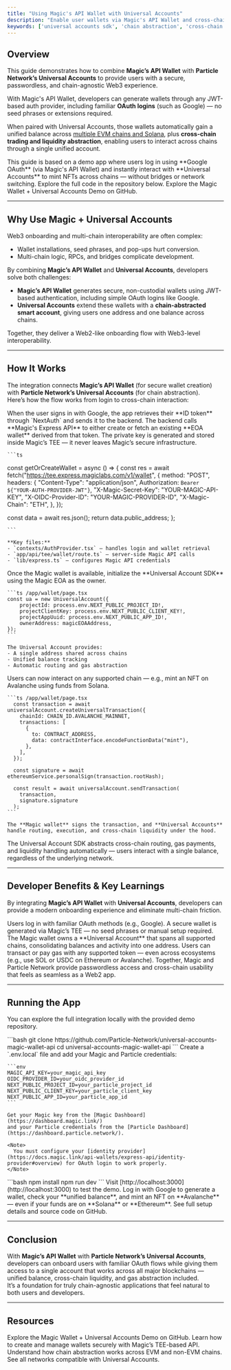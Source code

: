 ```yaml
---
title: "Using Magic's API Wallet with Universal Accounts"
description: "Enable user wallets via Magic's API Wallet and cross-chain interactions with Universal Accounts"
keywords: ['universal accounts sdk', 'chain abstraction', 'cross-chain deposits', 'multi-chain balances', 'gas abstraction', 'particle network', 'sdk setup', 'unified balance', 'one balance', 'auto bridge']
---
```


## Overview

This guide demonstrates how to combine **Magic’s API Wallet** with **Particle Network’s Universal Accounts** to provide users with a secure, passwordless, and chain-agnostic Web3 experience.

With Magic's API Wallet, developers can generate wallets through any JWT-based auth provider, including familiar **OAuth logins** (such as Google)  — no seed phrases or extensions required.

When paired with Universal Accounts, those wallets automatically gain a unified balance across [multiple EVM chains and Solana](https://developers.particle.network/universal-accounts/cha/chains), plus **cross-chain trading and liquidity abstraction**, enabling users to interact across chains through a single unified account.

<Note>
  This guide is based on a demo app where users log in using **Google OAuth** (via Magic's API Wallet) and instantly interact with **Universal Accounts** to mint NFTs across chains — without bridges or network switching.  
  Explore the full code in the repository below.
</Note>

<Card title="Demo App Repository" icon="wand-magic-sparkles" href="https://github.com/soos3d/universal-accounts-magic-wallet-api">
  Explore the Magic Wallet + Universal Accounts Demo on GitHub.
</Card>

***

## Why Use Magic + Universal Accounts

Web3 onboarding and multi-chain interoperability are often complex:
- Wallet installations, seed phrases, and pop-ups hurt conversion.
- Multi-chain logic, RPCs, and bridges complicate development.

By combining **Magic’s API Wallet** and **Universal Accounts**, developers solve both challenges:

- **Magic’s API Wallet** generates secure, non-custodial wallets using JWT-based authentication, including simple OAuth logins like Google.
- **Universal Accounts** extend these wallets with a **chain-abstracted smart account**, giving users one address and one balance across chains.

Together, they deliver a Web2-like onboarding flow with Web3-level interoperability.

***

## How It Works

The integration connects **Magic’s API Wallet** (for secure wallet creation) with **Particle Network’s Universal Accounts** (for chain abstraction).  
Here’s how the flow works from login to cross-chain interaction:

<Steps>
  <Step title="1. User Logs In with OAuth">
    When the user signs in with Google, the app retrieves their **ID token** through `NextAuth` and sends it to the backend.  
    The backend calls **Magic's Express API** to either create or fetch an existing **EOA wallet** derived from that token.  
    The private key is generated and stored inside Magic’s TEE — it never leaves Magic’s secure infrastructure.

    ```ts
const getOrCreateWallet = async () => {
  const res = await fetch("https://tee.express.magiclabs.com/v1/wallet", {
    method: "POST",
    headers: {
      "Content-Type": "application/json",
      Authorization: `Bearer ${"YOUR-AUTH-PROVIDER-JWT"}`,
      "X-Magic-Secret-Key": "YOUR-MAGIC-API-KEY",
      "X-OIDC-Provider-ID": "YOUR-MAGIC-PROVIDER-ID",
      "X-Magic-Chain": "ETH",
    },
  });

  const data = await res.json();
  return data.public_address;
};

    ```

    **Key files:**  
    - `contexts/AuthProvider.tsx` – handles login and wallet retrieval  
    - `app/api/tee/wallet/route.ts` – server-side Magic API calls  
    - `lib/express.ts` – configures Magic API credentials
  </Step>

  <Step title="2. Initialize the Universal Account">
    Once the Magic wallet is available, initialize the **Universal Account SDK** using the Magic EOA as the owner.

    ```ts /app/wallet/page.tsx
    const ua = new UniversalAccount({
        projectId: process.env.NEXT_PUBLIC_PROJECT_ID!,
        projectClientKey: process.env.NEXT_PUBLIC_CLIENT_KEY!,
        projectAppUuid: process.env.NEXT_PUBLIC_APP_ID!,
        ownerAddress: magicEOAAddress,
    });
    ```

    The Universal Account provides:
    - A single address shared across chains  
    - Unified balance tracking  
    - Automatic routing and gas abstraction  
  </Step>

  <Step title="3. Interact Across Chains">
    Users can now interact on any supported chain — e.g., mint an NFT on Avalanche using funds from Solana.  

    ```ts /app/wallet/page.tsx
      const transaction = await universalAccount.createUniversalTransaction({
        chainId: CHAIN_ID.AVALANCHE_MAINNET,
        transactions: [
          {
            to: CONTRACT_ADDRESS,
            data: contractInterface.encodeFunctionData("mint"),
          },
        ],
      });

      const signature = await ethereumService.personalSign(transaction.rootHash);

      const result = await universalAccount.sendTransaction(
        transaction,
        signature.signature
      );
    ```

    The **Magic wallet** signs the transaction, and **Universal Accounts** handle routing, execution, and cross-chain liquidity under the hood.
  </Step>
</Steps>

<Info>
  The Universal Account SDK abstracts cross-chain routing, gas payments, and liquidity handling automatically — users interact with a single balance, regardless of the underlying network.
</Info>

***

## Developer Benefits & Key Learnings

By integrating **Magic’s API Wallet** with **Universal Accounts**, developers can provide a modern onboarding experience and eliminate multi-chain friction.

<Steps>
  <Step title="Frictionless Onboarding">
    Users log in with familiar OAuth methods (e.g., Google).  
    A secure wallet is generated via Magic’s TEE — no seed phrases or manual setup required.
  </Step>

  <Step title="Unified Multi-Chain Account">
    The Magic wallet owns a **Universal Account** that spans all supported chains, consolidating balances and activity into one address.
  </Step>

  <Step title="Gas and Liquidity Abstraction">
    Users can transact or pay gas with any supported token — even across ecosystems (e.g., use SOL or USDC on Ethereum or Avalanche).
  </Step>

  <Step title="Web2-Level UX with Web3 Interoperability">
    Together, Magic and Particle Network provide passwordless access and cross-chain usability that feels as seamless as a Web2 app.
  </Step>
</Steps>

***

## Running the App

You can explore the full integration locally with the provided demo repository.

<Steps>
  <Step title="Clone the Repository">
    ```bash
    git clone https://github.com/Particle-Network/universal-accounts-magic-wallet-api
    cd universal-accounts-magic-wallet-api
    ```
  </Step>

  <Step title="Set Up Environment Variables">
    Create a `.env.local` file and add your Magic and Particle credentials:

    ```env
    MAGIC_API_KEY=your_magic_api_key
    OIDC_PROVIDER_ID=your_oidc_provider_id
    NEXT_PUBLIC_PROJECT_ID=your_particle_project_id
    NEXT_PUBLIC_CLIENT_KEY=your_particle_client_key
    NEXT_PUBLIC_APP_ID=your_particle_app_id
    ```

    Get your Magic key from the [Magic Dashboard](https://dashboard.magic.link/)  
    and your Particle credentials from the [Particle Dashboard](https://dashboard.particle.network/).

    <Note>
      You must configure your [identity provider](https://docs.magic.link/api-wallets/express-api/identity-provider#overview) for OAuth login to work properly.
    </Note>
  </Step>

  <Step title="Run the App">
    ```bash
    npm install
    npm run dev
    ```
    Visit [http://localhost:3000](http://localhost:3000) to test the demo.
  </Step>

  <Step title="Try It Out">
    Log in with Google to generate a wallet, check your **unified balance**,  
    and mint an NFT on **Avalanche** — even if your funds are on **Solana** or **Ethereum**.
  </Step>
</Steps>

<Card title="App Repository" icon="wand-magic-sparkles" href="https://github.com/soos3d/universal-accounts-magic-wallet-api">
  See full setup details and source code on GitHub.
</Card>

***

## Conclusion
With **Magic’s API Wallet** with **Particle Network’s Universal Accounts**, developers can onboard users with familiar OAuth flows while giving them access to a single account that works across all major blockchains — unified balance, cross-chain liquidity, and gas abstraction included.  
It’s a foundation for truly chain-agnostic applications that feel natural to both users and developers.
***

## Resources

<CardGroup cols="2">
  <Card title="Demo Repository" icon="wand-magic-sparkles" href="https://github.com/soos3d/universal-accounts-magic-wallet-api">
    Explore the Magic Wallet + Universal Accounts Demo on GitHub.
  </Card>

  <Card title="Magic's API Wallet Docs" icon="link" href="https://docs.magic.link/api-wallets/introduction">
    Learn how to create and manage wallets securely with Magic’s TEE-based API.
  </Card>

  <Card title="Universal Accounts Overview" icon="code" href="https://developers.particle.network/universal-accounts/cha/overview">
    Understand how chain abstraction works across EVM and non-EVM chains.
  </Card>

  <Card title="Supported Chains" icon="link" href="https://developers.particle.network/universal-accounts/cha/chains">
    See all networks compatible with Universal Accounts.
  </Card>
</CardGroup>

